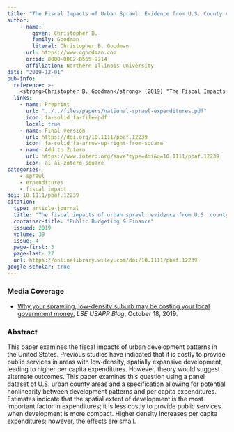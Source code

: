 ```yaml
---
title: "The Fiscal Impacts of Urban Sprawl: Evidence from U.S. County Areas"
author: 
    - name: 
        given: Christopher B.
        family: Goodman
        literal: Christopher B. Goodman
      url: https://www.cgoodman.com
      orcid: 0000-0002-8565-9714
      affiliation: Northern Illinois University
date: "2019-12-01"
pub-info:
  reference: >-
    <strong>Christopher B. Goodman</strong> (2019) "The Fiscal Impacts of Urban Sprawl: Evidence from U.S. County Areas." <em>Public Budgeting &amp; Finance</em> 39 (4): 3-27., doi: <a href="https://doi.org/10.1111/pbaf.12239" target="_blank" rel="noopener noreferrer"><code>10.1111/pbaf.12239</code></a>
  links:
    - name: Preprint
      url: "../../files/papers/national-sprawl-expenditures.pdf"
      icon: fa-solid fa-file-pdf
      local: true
    - name: Final version
      url: https://doi.org/10.1111/pbaf.12239
      icon: fa-solid fa-arrow-up-right-from-square
    - name: Add to Zotero
      url: https://www.zotero.org/save?type=doi&q=10.1111/pbaf.12239
      icon: ai ai-zotero-square
categories:
    - sprawl
    - expenditures
    - fiscal impact
doi: 10.1111/pbaf.12239
citation:
  type: article-journal
  title: "The fiscal impacts of urban sprawl: evidence from U.S. county areas"
  container-title: "Public Budgeting & Finance"
  issued: 2019
  volume: 39
  issue: 4
  page-first: 3
  page-last: 27
  url: https://onlinelibrary.wiley.com/doi/10.1111/pbaf.12239
google-scholar: true
---
```


### Media Coverage
- [Why your sprawling, low-density suburb may be costing your local government money](https://blogs.lse.ac.uk/usappblog/2019/10/18/why-your-sprawling-low-density-suburb-may-be-costing-your-local-government-money/), *LSE USAPP Blog*, October 18, 2019.

### Abstract
This paper examines the fiscal impacts of urban development patterns in the United States. Previous studies have indicated that it is costly to provide public services in areas with low‐density, spatially expansive development, leading to higher per capita expenditures. However, theory would suggest alternate outcomes. This paper examines this question using a panel dataset of U.S. urban county areas and a specification allowing for potential nonlinearity between development patterns and per capita expenditures. Estimates indicate that the spatial extent of development is the most important factor in expenditures; it is less costly to provide public services when development is more compact. Higher density increases per capita expenditures; however, the effects are small.